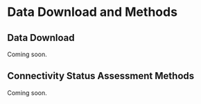 # Data Download and Methods {-}

## Data Download {-}

Coming soon.

## Connectivity Status Assessment Methods {-}

Coming soon.

